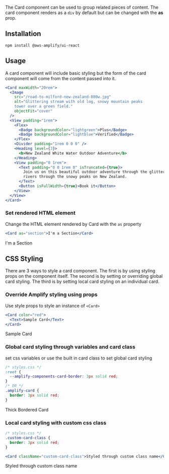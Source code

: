
The Card component can be used to group related pieces of content. The card component renders as a `div` by default but can be changed with the **as** prop.

## Installation

```
npm install @aws-amplify/ui-react
```

## Usage

A card component will include basic styling but the form of the card component will come from the content passed into it.

```jsx
<Card maxWidth="20rem">
  <Image
    src="/road-to-milford-new-zealand-800w.jpg"
    alt="Glittering stream with old log, snowy mountain peaks
    tower over a green field."
    objectFit="cover"
  />
  <View padding="1rem">
    <Flex>
      <Badge backgroundColor="lightgreen">Plus</Badge>
      <Badge backgroundColor="lightblue">Verified</Badge>
    </Flex>
    <Divider padding="1rem 0 0 0" />
    <Heading level={3}>
      <b>New Zealand White Water Outdoor Adventure</b>
    </Heading>
    <View padding="0 1rem">
      <Text padding="0 0 1rem 0" isTruncated={true}>
        Join us on this beautiful outdoor adventure through the glittering
        rivers through the snowy peaks on New Zealand.
      </Text>
      <Button isFullWidth={true}>Book it</Button>
    </View>
  </View>
</Card>
```

<CardSample />

### Set rendered HTML element

Change the HTML element rendered by Card with the `as` property

```jsx
<Card as="section">I'm a Section</Card>
```

<Card as="section">I'm a Section</Card>

## CSS Styling

There are 3 ways to style a card component. The first is by using styling props on the component itself. The second is by setting or overriding global card styling. The third is by setting local card styling on an individual card.

### Override Amplify styling using props

Use style props to style an instance of `<Card>`

```jsx
<Card color="red">
  <Text>Sample Card</Text>
</Card>
```

<Card color="red">
  <Text>Sample Card</Text>
</Card>

### Global card styling through variables and card class

set css variables or use the built in card class to set global card styling

```css
/* styles.css */
:root {
  --amplify-components-card-border: 3px solid red;
}
/* OR */
.amplify-card {
  border: 3px solid red;
}
```

<Card className="amplify-ui-card-thick-border"> Thick Bordered Card </Card>

### Local card styling with custom css class

```css
/* styles.css */
.custom-card-class {
  border: 3px solid red;
}
```

```jsx
<Card className="custom-card-class">Styled through custom class name</Card>
```

<Card className="custom-card-class">Styled through custom class name</Card>
